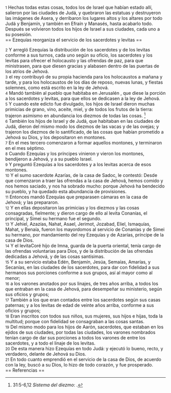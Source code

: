 {{anchor|1}} <small>1</small> Hechas todas estas cosas, todos los de Israel que habían estado allí, salieron por las ciudades de Judá, y quebraron las estatuas y destruyeron las imágenes de Asera, y derribaron los lugares altos y los altares por todo Judá y Benjamín, y también en Efraín y Manasés, hasta acabarlo todo. Después se volvieron todos los hijos de Israel a sus ciudades, cada uno a su posesión.<br>
== Ezequías reorganiza el servicio de los sacerdotes y levitas ==

{{anchor|2}} <small>2</small> Y arregló Ezequías la distribución de los sacerdotes y de los levitas conforme a sus turnos, cada uno según su oficio, los sacerdotes y los levitas para ofrecer el holocausto y las ofrendas de paz, para que ministrasen, para que diesen gracias y alabasen dentro de  las puertas de los atrios de Jehová.<br>
{{anchor|3}} <small>3</small> el rey contribuyó de su propia hacienda para los holocaustos a mañana y tarde, y para los holocaustos de los días de reposo, nuevas lunas, y fiestas solemnes, como está escrito en la ley de Jehová.<br>
{{anchor|4}} <small>4</small> Mandó también al pueblo que habitaba en Jerusalén , que diese la porción a los sacerdotes y levitas, para que ellos se dedicasen a la ley de Jehová.<br>
{{anchor|5}} <small>5</small> Y cuando este edicto fue divulgado, los hijos de Israel dieron muchas primicias de grano, vino, aceite, miel, y de todos los frutos de la tierra: trajeron asimismo en abundancia los diezmos de todas las cosas. <ref>31:5-6,12 ''Sistema del diezmo'': {{lib|LU|93|3|1}}.</ref><br>
{{anchor|6}} <small>6</small> También los hijos de Israel y de Judá, que habitaban en las ciudades de Judá, dieron del mismo modo los diezmos de las vacas y de las ovejas; y trajeron los diezmos de lo santificado, de las cosas que habían prometido a Jehová su Dios, y los depositaron en montones.<br>
{{anchor|7}} <small>7</small> En el mes tercero comenzaron a formar aquellos montones, y terminaron en el mes séptimo.<br>
{{anchor|8}} <small>8</small> Cuando Ezequías y los príncipes vinieron y vieron los montones, bendijeron a Jehová, y a su pueblo Israel.<br>
{{anchor|9}} <small>9</small> Y preguntó Ezequías a los sacerdotes y a los levitas acerca de esos montones.<br>
{{anchor|10}} <small>10</small> Y  el sumo sacerdote Azarías, de la casa de Sadoc, le contestó: Desde que comenzaron a traer las ofrendas a la casa de Jehová, hemos comido y nos hemos saciado, y nos ha sobrado mucho: porque Jehová ha bendecido su pueblo, y ha quedado esta abundancia de provisiones.<br>
{{anchor|11}} <small>11</small> Entonces mandó Ezequías que preparasen cámaras en la casa de Jehová; y las prepararon.<br>
{{anchor|12}} <small>12</small> Y en ellas depositaron las primicias y los diezmos y las cosas consagradas, fielmente; y dieron cargo de ello al levita Conanías, el principal, y Simei su hermano fue el segundo.<br>
{{anchor|13}} <small>13</small> Y Jehiel, Azazías, Nahat, Asael, Jerimot, Jozabad, Eliel, Ismaquías, Mahat, y Benaía, fueron los mayordomos al servicio de Conanías y de Simei su hermano, por mandamiento del rey Ezequías y de Azarías, príncipe de la casa de Dios.<br>
{{anchor|14}} <small>14</small> Y el levitaCoré hijo de Imna, guarda de la puerta oriental, tenía cargo de las ofrendas voluntarias para Dios, y de la distribución de las ofrendas dedicadas a Jehová, y de las cosas santísimas.<br>
{{anchor|15}} <small>15</small> Y a su servicio estaba Edén, Benjamín, Jesúa, Semaías, Amarías, y Secanías, en las ciudades de los sacerdotes, para dar con fidelidad a sus hermanos sus porciones conforme a sus grupos, así al mayor como al menor;<br>
{{anchor|16}} <small>16</small> a los varones anotados por sus linajes, de tres años arriba, a todos los que entraban en la casa de Jehová, para desempeñar su ministerio, según sus oficios y grupos;<br>
{{anchor|17}} <small>17</small> También a los que eran contados entre los sacerdotes según sus casas paternas; y a los levitas de edad de veinte años arriba, conforme a sus oficios y grupos;<br>
{{anchor|18}} <small>18</small> Eran inscritos con todos sus niños, sus mujeres, sus hijos e hijas, toda la multitud; porque con fidelidad se consagraban a las cosas santas.<br>
{{anchor|19}} <small>19</small> Del mismo modo para los hijos de Aarón, sacerdotes, que estaban en los ejidos de sus ciudades, por todas las ciudades, los varones nombrados tenían cargo de dar sus porciones a todos los varones de entre los sacerdotes, y a todo el linaje de los levitas.<br>
{{anchor|20}} <small>20</small> De esta manera hizo Ezequías en todo Judá: y ejecutó lo bueno, recto, y verdadero, delante de Jehová su Dios.<br>
{{anchor|21}} <small>21</small> En todo cuanto emprendió en el servicio de la casa de Dios, de acuerdo con la ley, buscó a su Dios, lo hizo de todo corazón, y fue prosperado.<br>
== Referencias ==

<references />
